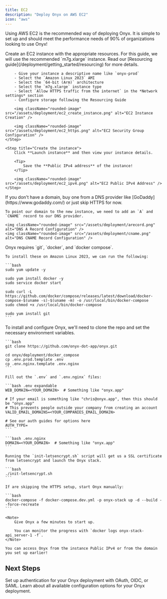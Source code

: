 ```yaml
---
title: EC2
description: "Deploy Onyx on AWS EC2"
icon: "aws"
---
```


Using AWS EC2 is the recommended way of deploying Onyx. 
It is simple to set up and should meet the performance needs of 90% of organizations looking to use Onyx!

<Steps>
    <Step title="Create an EC2 instance">
        Create an EC2 instance with the appropriate resources. For this guide, we will use the recommended `m7g.xlarge` instance.
        <Note>
            Read our [Resourcing guide](/deployment/getting_started/resourcing) for more details.
        </Note>

        - Give your instance a descriptive name like `onyx-prod`
        - Select the `Amazon Linux 2023` AMI
        - Select the `64-bit (Arm)` architecture
        - Select the `m7g.xlarge` instance type
        - Select `Allow HTTPS traffic from the internet` in the *Network settings* section
        - Configure storage following the Resourcing Guide 

        <img className="rounded-image" src="/assets/deployment/ec2_create_instance.png" alt="EC2 Instance Creation" />

        <img className="rounded-image" src="/assets/deployment/ec2_https.png" alt="EC2 Security Group Configuration" />
    </Step>

    <Step title="Create the instance">
        Click **Launch instance** and then view your instance details. 
        
        <Tip>
            Save the **Public IPv4 address** of the instance!
        </Tip>

        <img className="rounded-image" src="/assets/deployment/ec2_ipv4.png" alt="EC2 Public IPv4 Address" />
    </Step>

  <Step title="Point domain to the instance">
    <Note>
        If you don't have a domain, buy one from a DNS provider like [GoDaddy](https://www.godaddy.com/) or just skip HTTPS for now.
    </Note>

    To point our domain to the new instance, we need to add an `A` and `CNAME` record to our DNS provider.

    <img className="rounded-image" src="/assets/deployment/arecord.png" alt="DNS A Record Configuration" />
    <img className="rounded-image" src="/assets/deployment/cname.png" alt="DNS CNAME Record Configuration" />
  </Step>

  <Step title="Install Onyx Requirements">
    Onyx requires `git`, `docker`, and `docker compose`. 
    
    To install these on Amazon Linux 2023, we can run the following:

    ```bash
    sudo yum update -y

    sudo yum install docker -y
    sudo service docker start

    sudo curl -L https://github.com/docker/compose/releases/latest/download/docker-compose-$(uname -s)-$(uname -m) -o /usr/local/bin/docker-compose
    sudo chmod +x /usr/local/bin/docker-compose

    sudo yum install git
    ```
  </Step>

  <Step title="Install and Configure Onyx">
    To install and configure Onyx, we'll need to clone the repo and set the necessary environment variables.

    ```bash
    git clone https://github.com/onyx-dot-app/onyx.git

    cd onyx/deployment/docker_compose
    cp .env.prod.template .env
    cp .env.nginx.template .env.nginx
    ```

    Fill out the `.env` and `.env.nginx` files:

    ```bash .env expandable
    WEB_DOMAIN=<YOUR_DOMAIN>  # Something like "onyx.app"

    # If your email is something like "chris@onyx.app", then this should be "onyx.app"
    # This prevents people outside your company from creating an account
    VALID_EMAIL_DOMAINS=<YOUR_COMPANIES_EMAIL_DOMAIN>

    # See our auth guides for options here
    AUTH_TYPE=
    ```

    ```bash .env.nginx
    DOMAIN=<YOUR_DOMAIN>  # Something like "onyx.app"
    ```
    
    Running the `init-letsencrypt.sh` script will get us a SSL certificate from letsencrypt and launch the Onyx stack.

    ```bash
    ./init-letsencrypt.sh
    ```
    
    If are skipping the HTTPS setup, start Onyx manually:
    
    ```bash
    docker-compose -f docker-compose.dev.yml -p onyx-stack up -d --build --force-recreate
    ```
    
    <Note>
        Give Onyx a few minutes to start up. 
        
        You can monitor the progress with `docker logs onyx-stack-api_server-1 -f`.
    </Note>

    You can access Onyx from the instance Public IPv4 or from the domain you set up earlier!
  </Step>
</Steps>

## Next Steps

<CardGroup cols={2}>
  <Card title="Configure Authentication" icon="shield-check" href="/deployment/authentication/basic">
    Set up authentication for your Onyx deployment with OAuth, OIDC, or SAML.
  </Card>
  <Card title="Environment Variables" icon="gear" href="/deployment/configuration/env_vars">
    Learn about all available configuration options for your Onyx deployment.
  </Card>
</CardGroup>